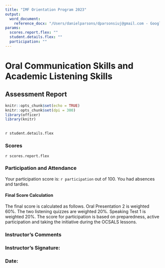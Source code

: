 ```yaml
---
title: "IMF Orientation Program 2023"
output: 
  word_document: 
    reference_docx: "/Users/danielparsons/dparsonsiuj@gmail.com - Google Drive/My Drive/01_Research/Testing/assets/draft_styles.docx"
params:
  scores.report.flex: ""
  student.details.flex: ""
  participation: ""
---
```

# Oral Communication Skills and Academic Listening Skills
## Assessment Report

```r
knitr::opts_chunk$set(echo = TRUE)
knitr::opts_chunk$set(dpi = 300)
library(officer)
library(knitr)

```
<br>
`r student.details.flex`

### Scores
`r scores.report.flex`

### Participation and Attendance
Your participation score is: `r participation` out of 100. You had absences and tardies.

#### Final Score Calculation
The final score is calculated as follows. Oral Presentation 2 is weighted 60%. The two listening quizzes are weighted 20%. Speaking Test 1 is weighted 20%. The score for participation is based on preparedness, active participation and taking the initiative during the OCSALS lessons.

### Instructor's Comments


### Instructor's Signature:
### Date:

